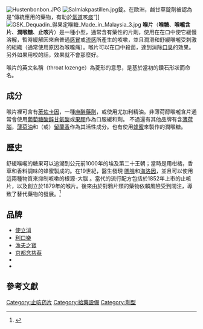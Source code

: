 [[File:Hustenbonbon.JPG|thumb]]
[[File:Salmiakpastillen.jpg|thumb]]錠。在歐洲，鹹甘草錠劑被認為是“傳統應用的藥物，有助於[[氣道|氣道]]咳[[痰|痰]]”]]
[[File:GSK_Dequadin_得果定喉糖_Made_in_Malaysia_3.jpg|thumb]]
{{medical}}
'''喉片'''（'''喉糖'''、'''喉嚨含片'''、'''潤喉糖'''、'''止咳片'''）是一種小型，通常含有藥性的片劑，使用在在口中使它緩慢溶解，暫時緩解因來自普通[[感冒|感冒]]或[[流感|流感]]所產生的咳嗽，並且潤滑和舒緩喉嚨受刺激的組織（通常使用原因為喉嚨痛）。喉片可以在口中殺菌，達到消除[[口臭|口臭]]的效果。另外如果用咬的話，效果就不會那麼好。

喉片的英文名稱（throat lozenge）為菱形的意思，是基於當初的鑽石形狀而命名。

{{Portal|醫學}}

== 成分 ==
喉片裡可含有[[苯佐卡因|苯佐卡因]]，一種[[麻醉|麻醉藥劑]]，或使用尤加利精油。非薄荷醇喉嚨含片通常會使用[[葡萄糖酸鋅甘氨酸|葡萄糖酸鋅甘氨酸]]或[[果膠|果膠]]作為口服緩和劑。
不過還有其他品牌有含[[薄荷腦|薄荷腦]]，[[薄荷油|薄荷油]]和（或）[[留蘭香|留蘭香]]作為其活性成分。也有使用[[蜂蜜|蜂蜜]]來製作的潤喉糖。

== 歷史 ==
舒緩喉嚨的糖果可以追溯到公元前1000年的埃及第二十王朝；當時是用柑橘，香草和香料調味的蜂蜜製成的。在19世紀，醫生發現 [[嗎啡|嗎啡]]和[[海洛因|海洛因]]，並且可以使用這兩種物質來抑制咳嗽的根源-大腦 。當代的流行配方包括於1852年上市的{{Link-en|Smith_Brothers|Smith_Brothers|史密斯兄弟}}止咳片，以及創立於1879年的{{Link-en|Luden's|Luden%27s|露登}}喉片。後來由於對鴉片類的藥物依賴風險受到關注，導致了替代藥物的發展。<ref>{{Cite book |last=Panati |first=Charles |authorlink= |title=Panati's Extraordinary Origins of Everyday Things |url=https://archive.org/details/panatisextraordi0000pana_u5v0|accessdate= |year=1989 |publisher=Harper & Row |location=New York |isbn=0060964197 |pages=[https://archive.org/details/panatisextraordi0000pana_u5v0/page/258 258]–260}}</ref>

==品牌==
*[[使立消|使立消]]
*[[利口樂|利口樂]]
*[[漁夫之寶|漁夫之寶]]
*[[京都念慈菴|京都念慈菴]]
*{{Link-en|Vicks|Vicks|Vicks}}
*{{Link-en|Halls|Halls_(cough_drop)|Halls}}

==參考文獻==
{{Reflist}}


{{Pharm-stub}}
{{劑型}}

[[Category:止咳药片|Category:止咳药片]]
[[Category:給藥設備|Category:給藥設備]]
[[Category:劑型|Category:劑型]]